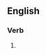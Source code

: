 ==English==

===Verb===
{{head|en|verb form}}

# {{present participle of|anatomize|lang=en|nocat=1}}